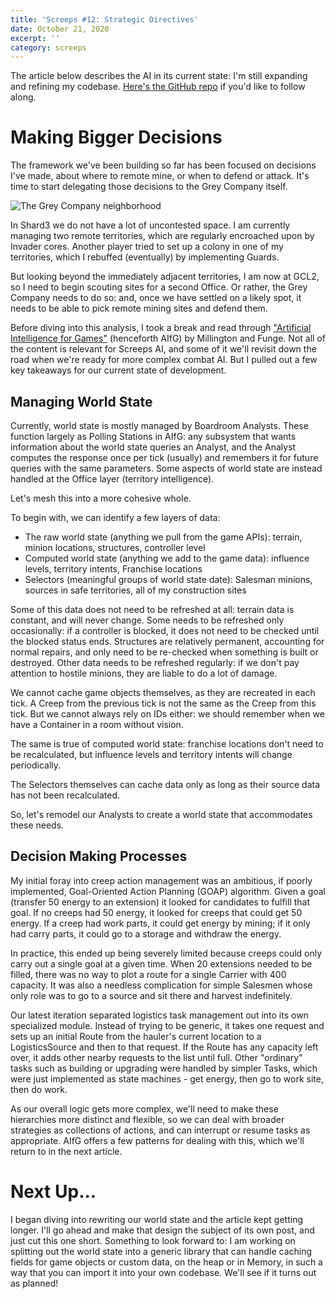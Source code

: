---
title: 'Screeps #12: Strategic Directives'
date: October 21, 2020
excerpt: ''
category: screeps
---

The article below describes the AI in its current state: I'm still expanding and refining my codebase. [Here's the GitHub repo](https://github.com/glitchassassin/screeps) if you'd like to follow along.

# Making Bigger Decisions

The framework we've been building so far has been focused on decisions I've made, about where to remote mine, or when to defend or attack. It's time to start delegating those decisions to the Grey Company itself.

![The Grey Company neighborhood](/assets/images/screeps-neighborhood.png)

In Shard3 we do not have a lot of uncontested space. I am currently managing two remote territories, which are regularly encroached upon by Invader cores. Another player tried to set up a colony in one of my territories, which I rebuffed (eventually) by implementing Guards.

But looking beyond the immediately adjacent territories, I am now at GCL2, so I need to begin scouting sites for a second Office. Or rather, the Grey Company needs to do so: and, once we have settled on a likely spot, it needs to be able to pick remote mining sites and defend them.

Before diving into this analysis, I took a break and read through ["Artificial Intelligence for Games"](https://www.amazon.com/Artificial-Intelligence-Games-Ian-Millington/dp/0123747317) (henceforth AIfG) by Millington and Funge. Not all of the content is relevant for Screeps AI, and some of it we'll revisit down the road when we're ready for more complex combat AI. But I pulled out a few key takeaways for our current state of development.

## Managing World State

Currently, world state is mostly managed by Boardroom Analysts. These function largely as Polling Stations in AIfG: any subsystem that wants information about the world state queries an Analyst, and the Analyst computes the response once per tick (usually) and remembers it for future queries with the same parameters. Some aspects of world state are instead handled at the Office layer (territory intelligence).

Let's mesh this into a more cohesive whole.

To begin with, we can identify a few layers of data:

- The raw world state (anything we pull from the game APIs): terrain, minion locations, structures, controller level
- Computed world state (anything we add to the game data): influence levels, territory intents, Franchise locations
- Selectors (meaningful groups of world state date): Salesman minions, sources in safe territories, all of my construction sites

Some of this data does not need to be refreshed at all: terrain data is constant, and will never change. Some needs to be refreshed only occasionally: if a controller is blocked, it does not need to be checked until the blocked status ends. Structures are relatively permanent, accounting for normal repairs, and only need to be re-checked when something is built or destroyed. Other data needs to be refreshed regularly: if we don't pay attention to hostile minions, they are liable to do a lot of damage.

We cannot cache game objects themselves, as they are recreated in each tick. A Creep from the previous tick is not the same as the Creep from this tick. But we cannot always rely on IDs either: we should remember when we have a Container in a room without vision.

The same is true of computed world state: franchise locations don't need to be recalculated, but influence levels and territory intents will change periodically.

The Selectors themselves can cache data only as long as their source data has not been recalculated.

So, let's remodel our Analysts to create a world state that accommodates these needs.

## Decision Making Processes

My initial foray into creep action management was an ambitious, if poorly implemented, Goal-Oriented Action Planning (GOAP) algorithm. Given a goal (transfer 50 energy to an extension) it looked for candidates to fulfill that goal. If no creeps had 50 energy, it looked for creeps that could get 50 energy. If a creep had work parts, it could get energy by mining; if it only had carry parts, it could go to a storage and withdraw the energy.

In practice, this ended up being severely limited because creeps could only carry out a single goal at a given time. When 20 extensions needed to be filled, there was no way to plot a route for a single Carrier with 400 capacity. It was also a needless complication for simple Salesmen whose only role was to go to a source and sit there and harvest indefinitely.

Our latest iteration separated logistics task management out into its own specialized module. Instead of trying to be generic, it takes one request and sets up an initial Route from the hauler's current location to a LogisticsSource and then to that request. If the Route has any capacity left over, it adds other nearby requests to the list until full. Other "ordinary" tasks such as building or upgrading were handled by simpler Tasks, which were just implemented as state machines - get energy, then go to work site, then do work.

As our overall logic gets more complex, we'll need to make these hierarchies more distinct and flexible, so we can deal with broader strategies as collections of actions, and can interrupt or resume tasks as appropriate. AIfG offers a few patterns for dealing with this, which we'll return to in the next article.

# Next Up...

I began diving into rewriting our world state and the article kept getting longer. I'll go ahead and make that design the subject of its own post, and just cut this one short. Something to look forward to: I am working on splitting out the world state into a generic library that can handle caching fields for game objects or custom data, on the heap or in Memory, in such a way that you can import it into your own codebase. We'll see if it turns out as planned!
